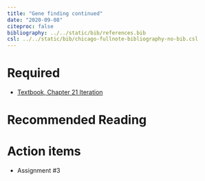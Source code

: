 ```yaml
---
title: "Gene finding continued"
date: "2020-09-08"
citeproc: false
bibliography: ../../static/bib/references.bib
csl: ../../static/bib/chicago-fullnote-bibliography-no-bib.csl
--- 
```



# Required 

- [Textbook, Chapter 21 Iteration](https://r4ds.had.co.nz/iteration.html)



# Recommended Reading


# Action items  

- Assignment #3


